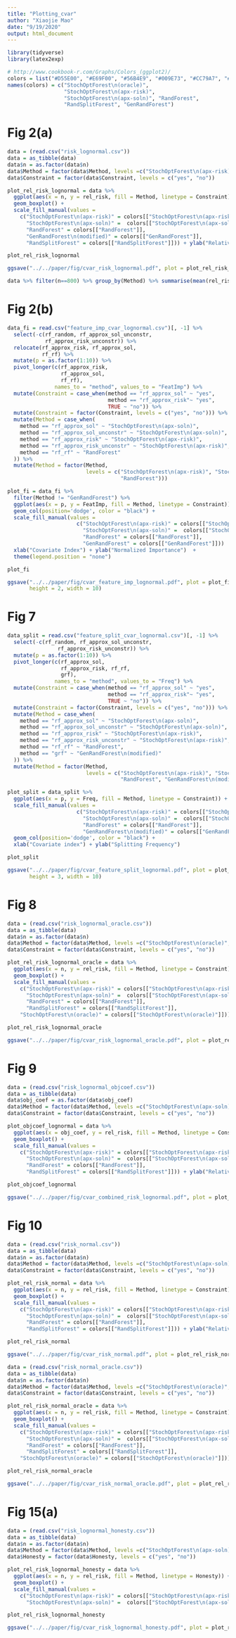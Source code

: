 ```yaml
---
title: "Plotting_cvar"
author: "Xiaojie Mao"
date: "9/19/2020"
output: html_document
---
```



```r
library(tidyverse)
library(latex2exp)
```

```r
# http://www.cookbook-r.com/Graphs/Colors_(ggplot2)/
colors = list("#D55E00", "#E69F00", "#56B4E9", "#009E73", "#CC79A7", "#0072B2")
names(colors) = c("StochOptForest\n(oracle)",
                  "StochOptForest\n(apx-risk)",
                  "StochOptForest\n(apx-soln)", "RandForest",
                  "RandSplitForest", "GenRandForest")
```

# Fig 2(a)
```r
data = (read.csv("risk_lognormal.csv"))
data = as_tibble(data)
data$n = as.factor(data$n)
data$Method = factor(data$Method, levels =c("StochOptForest\n(apx-risk)", "StochOptForest\n(apx-soln)", "RandForest", "GenRandForest\n(modified)", "RandSplitForest"))
data$Constraint = factor(data$Constraint, levels = c("yes", "no"))
```

```r
plot_rel_risk_lognormal = data %>% 
  ggplot(aes(x = n, y = rel_risk, fill = Method, linetype = Constraint)) +
  geom_boxplot() +
  scale_fill_manual(values = 
    c("StochOptForest\n(apx-risk)" = colors[["StochOptForest\n(apx-risk)"]], 
      "StochOptForest\n(apx-soln)" =  colors[["StochOptForest\n(apx-soln)"]], 
      "RandForest" = colors[["RandForest"]], 
      "GenRandForest\n(modified)" = colors[["GenRandForest"]], 
      "RandSplitForest" = colors[["RandSplitForest"]])) + ylab("Relative risk")  + xlab(TeX("Sample size $n$")) + ylim(1, 2) + theme(legend.key.height = unit(0.8, "cm")) 
```

```r
plot_rel_risk_lognormal
```

```r
ggsave("../../paper/fig/cvar_risk_lognormal.pdf", plot = plot_rel_risk_lognormal, height = 4.5, width = 10)
```

```r
data %>% filter(n==800) %>% group_by(Method) %>% summarise(mean(rel_risk)) 
```

# Fig 2(b)
```r
data_fi = read.csv("feature_imp_cvar_lognormal.csv")[, -1] %>%
  select(-c(rf_random, rf_approx_sol_unconstr,
            rf_approx_risk_unconstr)) %>%
  relocate(rf_approx_risk, rf_approx_sol,
           rf_rf) %>%
  mutate(p = as.factor(1:10)) %>%
  pivot_longer(c(rf_approx_risk,
                 rf_approx_sol,
                 rf_rf),
               names_to = "method", values_to = "FeatImp") %>%
  mutate(Constraint = case_when(method == "rf_approx_sol" ~ "yes",
                                method == "rf_approx_risk"~ "yes",
                                TRUE ~ "no")) %>%
  mutate(Constraint = factor(Constraint, levels = c("yes", "no"))) %>%
  mutate(Method = case_when(
    method == "rf_approx_sol" ~ "StochOptForest\n(apx-soln)",
    method == "rf_approx_sol_unconstr" ~ "StochOptForest\n(apx-soln)",
    method == "rf_approx_risk" ~ "StochOptForest\n(apx-risk)",
    method == "rf_approx_risk_unconstr" ~ "StochOptForest\n(apx-risk)",
    method == "rf_rf" ~ "RandForest"
  )) %>%
  mutate(Method = factor(Method,
                         levels = c("StochOptForest\n(apx-risk)", "StochOptForest\n(apx-soln)",
                                    "RandForest")))
```

```r
plot_fi = data_fi %>%
  filter(Method != "GenRandForest") %>%
  ggplot(aes(x = p, y = FeatImp, fill = Method, linetype = Constraint)) +
  geom_col(position='dodge', color = "black") +
  scale_fill_manual(values =
                      c("StochOptForest\n(apx-risk)" = colors[["StochOptForest\n(apx-risk)"]],
                        "StochOptForest\n(apx-soln)" =  colors[["StochOptForest\n(apx-soln)"]],
                        "RandForest" = colors[["RandForest"]],
                        "GenRandForest" = colors[["GenRandForest"]]))  +
  xlab("Covariate Index") + ylab("Normalized Importance")  +
  theme(legend.position = "none")
```
```r
plot_fi
```
```r
ggsave("../../paper/fig/cvar_feature_imp_lognormal.pdf", plot = plot_fi,
       height = 2, width = 10)
```

# Fig 7
```r
data_split = read.csv("feature_split_cvar_lognormal.csv")[, -1] %>%
  select(-c(rf_random, rf_approx_sol_unconstr,
                rf_approx_risk_unconstr)) %>%
  mutate(p = as.factor(1:10)) %>%
  pivot_longer(c(rf_approx_sol,
                 rf_approx_risk, rf_rf,
                 grf),
               names_to = "method", values_to = "Freq") %>%
  mutate(Constraint = case_when(method == "rf_approx_sol" ~ "yes",
                                method == "rf_approx_risk"~ "yes",
                                TRUE ~ "no")) %>%
  mutate(Constraint = factor(Constraint, levels = c("yes", "no"))) %>%
  mutate(Method = case_when(
    method == "rf_approx_sol" ~ "StochOptForest\n(apx-soln)",
    method == "rf_approx_sol_unconstr" ~ "StochOptForest\n(apx-soln)",
    method == "rf_approx_risk" ~ "StochOptForest\n(apx-risk)",
    method == "rf_approx_risk_unconstr" ~ "StochOptForest\n(apx-risk)",
    method == "rf_rf" ~ "RandForest",
    method == "grf" ~ "GenRandForest\n(modified)"
  )) %>%
  mutate(Method = factor(Method,
                         levels = c("StochOptForest\n(apx-risk)", "StochOptForest\n(apx-soln)",
                                    "RandForest", "GenRandForest\n(modified)")))
```

```r
plot_split = data_split %>%
  ggplot(aes(x = p, y = Freq, fill = Method, linetype = Constraint)) +
  scale_fill_manual(values =
                      c("StochOptForest\n(apx-risk)" = colors[["StochOptForest\n(apx-risk)"]],
                        "StochOptForest\n(apx-soln)" =  colors[["StochOptForest\n(apx-soln)"]],
                        "RandForest" = colors[["RandForest"]],
                        "GenRandForest\n(modified)" = colors[["GenRandForest"]])) +
  geom_col(position='dodge', color = "black") +
  xlab("Covariate index") + ylab("Splitting Frequency")
```
```r
plot_split
```
```r
ggsave("../../paper/fig/cvar_feature_split_lognormal.pdf", plot = plot_split,
       height = 3, width = 10)
```

# Fig 8
```r
data = (read.csv("risk_lognormal_oracle.csv"))
data = as_tibble(data)
data$n = as.factor(data$n)
data$Method = factor(data$Method, levels =c("StochOptForest\n(oracle)", "StochOptForest\n(apx-soln)", "StochOptForest\n(apx-risk)", "RandForest", "RandSplitForest"))
data$Constraint = factor(data$Constraint, levels = c("yes", "no"))
```

```r
plot_rel_risk_lognormal_oracle = data %>% 
  ggplot(aes(x = n, y = rel_risk, fill = Method, linetype = Constraint)) +
  geom_boxplot() +
  scale_fill_manual(values = 
    c("StochOptForest\n(apx-risk)" = colors[["StochOptForest\n(apx-risk)"]], 
      "StochOptForest\n(apx-soln)" =  colors[["StochOptForest\n(apx-soln)"]], 
      "RandForest" = colors[["RandForest"]], 
      "RandSplitForest" = colors[["RandSplitForest"]], 
    "StochOptForest\n(oracle)" = colors[["StochOptForest\n(oracle)"]])) + ylab("Relative risk")  + xlab(TeX("Sample size $n$")) + ylim(1, 2) + theme(legend.key.height = unit(0.8, "cm")) 
```

```r
plot_rel_risk_lognormal_oracle
```
```r
ggsave("../../paper/fig/cvar_risk_lognormal_oracle.pdf", plot = plot_rel_risk_lognormal_oracle, height = 4.5, width = 10)
```

# Fig 9
```r
data = (read.csv("risk_lognormal_objcoef.csv"))
data = as_tibble(data)
data$obj_coef = as.factor(data$obj_coef)
data$Method = factor(data$Method, levels =c("StochOptForest\n(apx-soln)", "StochOptForest\n(apx-risk)", "RandForest", "RandSplitForest"))
data$Constraint = factor(data$Constraint, levels = c("yes", "no"))
```

```r
plot_objcoef_lognormal = data %>% 
  ggplot(aes(x = obj_coef, y = rel_risk, fill = Method, linetype = Constraint)) +
  geom_boxplot() +
  scale_fill_manual(values = 
    c("StochOptForest\n(apx-risk)" = colors[["StochOptForest\n(apx-risk)"]], 
      "StochOptForest\n(apx-soln)" =  colors[["StochOptForest\n(apx-soln)"]], 
      "RandForest" = colors[["RandForest"]], 
      "RandSplitForest" = colors[["RandSplitForest"]])) + ylab("Relative risk")  + xlab(TeX('$\\rho$')) +   ylim(1, 2) + theme(legend.key.height = unit(0.8, "cm")) 
```

```r
plot_objcoef_lognormal
```
```r
ggsave("../../paper/fig/cvar_combined_risk_lognormal.pdf", plot = plot_objcoef_lognormal, height = 4.5, width = 10)
```

# Fig 10
```r
data = (read.csv("risk_normal.csv"))
data = as_tibble(data)
data$n = as.factor(data$n)
data$Method = factor(data$Method, levels =c("StochOptForest\n(apx-soln)", "StochOptForest\n(apx-risk)", "RandForest", "RandSplitForest"))
data$Constraint = factor(data$Constraint, levels = c("yes", "no"))
```

```r
plot_rel_risk_normal = data %>% 
  ggplot(aes(x = n, y = rel_risk, fill = Method, linetype = Constraint)) +
  geom_boxplot() +
  scale_fill_manual(values = 
    c("StochOptForest\n(apx-risk)" = colors[["StochOptForest\n(apx-risk)"]], 
      "StochOptForest\n(apx-soln)" =  colors[["StochOptForest\n(apx-soln)"]], 
      "RandForest" = colors[["RandForest"]], 
      "RandSplitForest" = colors[["RandSplitForest"]])) + ylab("Relative risk")  + xlab(TeX("Sample size $n$")) + ylim(1, 4) + theme(legend.position = "none") 
```

```r
plot_rel_risk_normal
```

```r
ggsave("../../paper/fig/cvar_risk_normal.pdf", plot = plot_rel_risk_normal, height = 4.5, width = 4)
```

```r
data = (read.csv("risk_normal_oracle.csv"))
data = as_tibble(data)
data$n = as.factor(data$n)
data$Method = factor(data$Method, levels =c("StochOptForest\n(oracle)", "StochOptForest\n(apx-soln)", "StochOptForest\n(apx-risk)", "RandForest", "RandSplitForest"))
data$Constraint = factor(data$Constraint, levels = c("yes", "no"))
```

```r
plot_rel_risk_normal_oracle = data %>% 
  ggplot(aes(x = n, y = rel_risk, fill = Method, linetype = Constraint)) +
  geom_boxplot() +
  scale_fill_manual(values = 
    c("StochOptForest\n(apx-risk)" = colors[["StochOptForest\n(apx-risk)"]], 
      "StochOptForest\n(apx-soln)" =  colors[["StochOptForest\n(apx-soln)"]], 
      "RandForest" = colors[["RandForest"]], 
      "RandSplitForest" = colors[["RandSplitForest"]], 
    "StochOptForest\n(oracle)" = colors[["StochOptForest\n(oracle)"]])) + ylab("Relative risk")  + xlab(TeX("Sample size $n$")) + ylim(1, 4) + theme(legend.key.height = unit(0.8, "cm")) 
```

```r
plot_rel_risk_normal_oracle
```
```r
ggsave("../../paper/fig/cvar_risk_normal_oracle.pdf", plot = plot_rel_risk_normal_oracle, height = 4.5, width = 6)
```

# Fig 15(a)
```r
data = (read.csv("risk_lognormal_honesty.csv"))
data = as_tibble(data)
data$n = as.factor(data$n)
data$Method = factor(data$Method, levels =c("StochOptForest\n(apx-soln)", "StochOptForest\n(apx-risk)"))
data$Honesty = factor(data$Honesty, levels = c("yes", "no"))
```

```r
plot_rel_risk_lognormal_honesty = data %>% 
  ggplot(aes(x = n, y = rel_risk, fill = Method, linetype = Honesty)) +
  geom_boxplot() +
  scale_fill_manual(values = 
    c("StochOptForest\n(apx-risk)" = colors[["StochOptForest\n(apx-risk)"]], 
      "StochOptForest\n(apx-soln)" =  colors[["StochOptForest\n(apx-soln)"]])) + ylab("Relative risk")  + xlab(TeX("Sample size $n$")) + ylim(1, 2) + theme(legend.key.height = unit(0.8, "cm")) + theme(legend.position = "none") 
```

```r
plot_rel_risk_lognormal_honesty
```

```r
ggsave("../../paper/fig/cvar_risk_lognormal_honesty.pdf", plot = plot_rel_risk_lognormal_honesty, height = 4.5, width = 4.5)
```
